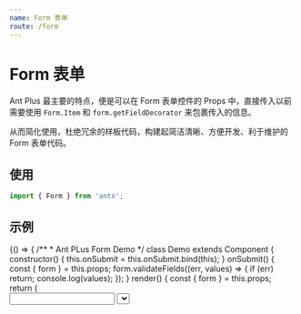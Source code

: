 ```yaml
---
name: Form 表单
route: /form
---
```



# Form 表单

Ant Plus 最主要的特点，便是可以在 Form 表单控件的 Props 中，直接传入以前需要使用 `Form.Item` 和 `form.getFieldDecorator` 来包裹传入的信息。

从而简化使用，杜绝冗余的样板代码，构建起简洁清晰、方便开发、利于维护的 Form 表单代码。

## 使用

```js
import { Form } from 'antx';
```

## 示例

<Playground>
  {() => {
    /**
     * Ant PLus Form Demo
     */
    class Demo extends Component {
      constructor() {
        this.onSubmit = this.onSubmit.bind(this);
      }
      onSubmit() {
        const { form } = this.props;
        form.validateFields((err, values) => {
          if (err) return;
          console.log(values);
        });
      }
      render() {
        const { form } = this.props;
        return (
          <Form api={form} data={{ name: 'Emily', gender: 2 }} onSubmit={this.onSubmit}>
            <Input
              label="用户名"
              id="name"
              rules={['required', 'string', 'max=10']}
              max={10}
              msg="short"
            />
            <Select
              label="性别"
              id="gender"
              rules={['required', 'number']}
              data={[{ id: 1, type: '男' }, { id: 2, type: '女' }]}
              keys={['id', 'type']}
              msg="full"
            />
            <Button htmlType="submit">提交</Button>
          </Form>
        );
      }
    }
    const WrappedDemo = Form.create()(Demo);
    return <WrappedDemo />;
  }}
</Playground>

## API

### 1. Form

其它 Props 与 [Ant Design Form](https://ant.design/components/form-cn/) 完全一致，以下为增强 Props。

<PropsTable of={Form} />

### 2. 表单控件 Props

Ant Plus 最核心的使用方式 —— 直接在 Form 表单控件的 Props 中，传入相关 props。

其中 `id` 为表单域的唯一标识，用于区分表单控件与普通组件，请勿被占用，示例：

```jsx harmony
<Input
  label="用户名"
  id="username"
  colon
  after={<span>请输入正确的信息</span>}
  rules={['required', 'string']}
  initialValue="Emily"
  normalize={(value) => value}
/>
```

以下为可用的 Props。

**Form.Item 相关可用属性**

| 属性           | 说明                                                        |
| -------------- | ----------------------------------------------------------- |
| colon          | 可在 Form 总体 `colon` 属性之外，自定义某个域的冒号是否显示 |
| extra          |                                                             |
| hasFeedback    |                                                             |
| help           |                                                             |
| label          |                                                             |
| labelCol       |                                                             |
| required       |                                                             |
| validateStatus |                                                             |
| wrapperCol     |                                                             |

_不建议使用 `extra`、`hasFeedback`、`help`、`validateStatus` 与 `labelCol`、`wrapperCol`。建议使用 `rules` 来设置校验信息，使用 CSS 来控制布局，可减少大量纯布局用的 `<div>`。_

**form.getFieldDecorator(id, options) 相关可用属性**

| 属性              | 说明                                            |
| ----------------- | ----------------------------------------------- |
| id                | `id`（表单域唯一标识，请勿被占用）              |
| getValueFromEvent | `options.getValueFromEvent`                     |
| initialValue      | `options.initialValue`                          |
| normalize         | `options.normalize`                             |
| preserve          | `options.preserve`                              |
| rules             | `options.rules`（参阅下文 "3. rules" 使用方式） |
| trigger           | `options.trigger`                               |
| validateFirst     | `options.validateFirst`                         |
| validateTrigger   | `options.validateTrigger`                       |
| valuePropName     | `options.valuePropName`                         |
| hidden            | `options.hidden`（`rc-form`）                   |
| getValueProps     | `options.getValueProps`（`rc-form`）            |
| validate          | `options.validate`（`rc-form`）                 |

**其它可用属性**

| 属性      | 说明                                                                                                                   |
| --------- | ---------------------------------------------------------------------------------------------------------------------- |
| className | `label` 存在时，`className` 将被传给 Form.Item。此外，Ant Plus 还会自动添加 `id` 的值到 `class` 列表中，方便自定义扩展 |
| style     | `label` 存在时，`style` 将被传给 Form.Item                                                                             |  |
| before    | 表单域前缀信息（`string | node`），`label` 存在时有效，建议使用 CSS 来控制布局                                         |
| after     | 表单域后缀信息（`string | node`），`label` 存在时有效，建议使用 CSS 来控制布局                                         |
| hide      | 是否隐藏表单域（页面中不可见，但仍可收集到值）                                                                         |

### 3. rules

Ant Plus 提供了一种简洁的校验规则生成方式，传统的 Ant Design Form 中，需要在 `rules` 数组中传入对象，例如：

```jsx harmony
form.getFieldDecorator('username', {
  rules: [
    { required: true, message: '用户名不得为空' },
    { type: 'string', whitespace: true, message: '用户名格式有误' },
    { max: 10, message: '不得超过 10 个字' },
  ],
})(<Input />);
```

而使用 Ant Plus，只需要传入简单的「短语」字符串即可，如下：

```jsx harmony
<Input id="username" rules={['required', 'string', 'max=10']} />
```

Ant Plus 提供了以下「短语」形式的校验规则，配合下文 "4. Form.setConfig(config)"，可自定义校验提示信息。

| 规则     | 使用方式   | 校验         | 默认提示           |
| -------- | ---------- | ------------ | ------------------ |
| required | 'required' | 必填         | 'XXX 不得为空'     |
| string   | 'string'   | 字符串       | 'XXX 格式有误'     |
| number   | 'number'   | 数值         | 'XXX 格式有误'     |
| array    | 'array'    | 数组         | 'XXX 格式有误'     |
| email    | 'email'    | 邮箱         | 'XXX 格式有误'     |
| max      | 'max=10'   | 最大字符长度 | '不得超过 10 个字' |
| min      | 'min=2'    | 最小字符长度 | '不得少于 2 个字'  |
| phone    | 'phone'    | 手机号       | 'XXX 格式有误'     |
| id       | 'id'       | 身份证       | 'XXX 格式有误'     |

同时，遵循「渐进增强」的理念，当遇到未在以上「短语」中列出的规则，或需要自定义规则时，仍可使用传统的方式即传入对象，字符串与对象两种形式可完美的搭配使用。

_注意：`max` 与 `min` 的使用方式为传入例如 `max=10`、`min=2`，以 `=` 分割。上文校验提示信息中的 `XXX` 代表表单域的 `label`。_

### 4. Form.setConfig(config)

用于设置 Input 与 Select 的 `placeholder` 及校验提示信息，需在项目入口文件中调用。

`config` 的配置项：

| 参数     | 默认                  | 说明                                                                                                                          |
| -------- | --------------------- | ----------------------------------------------------------------------------------------------------------------------------- |
| input    | '请输入'              | Input 的 `placeholder`，`msg` 为 `short ⎮ full` 时使用（`short` => `请输入`，`full` 将在后面添加 `label`，如 "请输入用户名"） |
| select   | '请选择'              | Select 的 `placeholder`，`msg` 为 `short ⎮ full` 时使用（`short` => `请选择`，`full` 将在后面添加 `label`，如 "请选择性别"）  |
| required | '{label}不得为空'     | `required` 校验提示，`{label}` 为表单域名称的占位符，会被自动替换                                                             |
| type     | '{label}格式有误'     | 数据格式校验提示，`{label}` 为表单域名称的占位符，会被自动替换                                                                |
| max      | '不得超过 {max} 个字' | `max` 校验提示，`{max}` 为最大字数的占位符，会被自动替换                                                                      |
| min      | '不得少于 {min} 个字' | `min` 校验提示，`{min}` 为最小字数的占位符，会被自动替换                                                                      |

使用示例：

```js
import { Form } from 'antx';

Form.setConfig({
  input: 'Please input ',
  required: 'Oops, {label} is needed',
});
```
